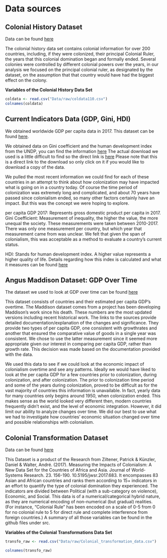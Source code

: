 # Data sources

## Colonial History Dataset

Data can be found [here](https://www.paulhensel.org/icowcol.html) 

The colonial history data set contains colonial information for over 200 countries, including, if they were colonized, their principal Colonial Ruler, the years that this colonial domination began and formally ended. Several colonies were controlled by different colonial powers over the years, in our analysis we focused on the principal colonial ruler, as designated by the dataset, on the assumption that that country would have had the biggest effect on the colony.

**Variables of the Colonial History Data Set**

```r
coldata <- read.csv("Data/raw/coldata110.csv")
colnames(coldata)
```

## Current Indicators Data (GDP, Gini, HDI)

We obtained worldwide GDP per capita data in 2017. This dataset can be found [here](https://databank.worldbank.org/home.aspx). 

We obtained data on Gini coefficient and the human development index from the UNDP, you can find the information [here](http://hdr.undp.org/en/data)
The actual download we used is a little difficult to find so the direct link is [here](https://www.google.com/url?sa=t&rct=j&q=&esrc=s&source=web&cd=3&ved=2ahUKEwj92b7u7LDmAhWWVs0KHY5-Dy4QFjACegQIBRAC&url=http%3A%2F%2Fhdr.undp.org%2Fsites%2Fdefault%2Ffiles%2F2018_all_indicators.xlsx&usg=AOvVaw1X2alKbj6XdNRcUGJ_DD-E)
Please note that this is a direct link to the download so only click on it if you would like to download a copy of the data.

We pulled the most recent information we could find for each of these countries in an attempt to think about how colonization may have impacted what is going on in a country today. Of course the time period of colonization was extremely long and complicated, and about 70 years have passed since colonialism ended, so many other factors certainly have an impact. But this was the concept we were hoping to explore.

per capita GDP 2017: Represents gross domestic product per capita in 2017.
Gini Coefficient: Measurement of inequality, the higher the value, the more unequal the society. These measurements were taken between 2010-2017. There was only one measurement per country, but which year that measurement came from was unclear. We felt that given the span of colonialism, this was acceptable as a method to evaluate a country's current status.

HDI: Stands for human development index. A higher value represents a higher quality of life. Details regarding how this index is calculated and what it measures can be found [here](http://hdr.undp.org/en/content/human-development-index-hdi)

##  Angus Maddison Dataset: GDP Over Time

The dataset we used to look at GDP over time can be found [here](https://www.rug.nl/ggdc/historicaldevelopment/maddison/)

This dataset consists of countries and their estimated per capita GDP's overtime. The Maddison dataset comes from a project has been developing Maddison's work since his death. These numbers are the most updated versions including recent historical work. The links to the sources provide detailed documentation/explanation of the changes and significance. They provide two types of per capita GDP, one consistent with growthrates and another that ensured the comparative value of goods in a single year was consistent. We chose to use the latter measurement since it seemed more appropriate given our interest in comparing per capita GDP, rather than growth rate. This decision was made based on the documentation provided with the data.

We used this data to see if we could look at the economic impact of colonialism overtime and see any patterns. Ideally we would have liked to look at the per capita GDP for a few countries prior to colonization, during colonization, and after colonization. The prior to colonization time period and some of the years during colonization, proved to be difficult as for the vast majority of countries this information is unavailable. In fact, yearly data for many countries only begins around 1950, when colonization ended. This makes sense as the world looked very different then, modern countries frequently didn't exist, and the level of economic integration. However, it did limit our ability to analyze changes over time. We did our best to use what we had to investigate how countries' economic situation changed over time and possible relationships with colonialism.

## Colonial Transformation Dataset

Data can be found [here](https://www.researchgate.net/publication/314156755_Measuring_the_Impacts_of_Colonialism_A_New_Data_Set_for_the_Countries_of_Africa_and_Asia) 

This Dataset is a product of the Research from Ziltener, Patrick & Künzler, Daniel & Walter, André. (2017). Measuring the Impacts of Colonialism: A New Data Set for the Countries of Africa and Asia. Journal of World-Systems Research. 23. 156-190. 10.5195/jwsr.2017.683. It encompasses 83 Asian and African countries and ranks them according to 15+ indicators in an effort to quantify the type of colonial domination they experienced. The indicators are divided between Political (with a sub-category on violence), Economic, and Social. This data is of a numerical/categorical hybrid nature, as they are numerical encoding of non-numerical (but gradual) realities. (For instance, "Colonial Rule" has been encoded on a scale of 0-5 from 0 for no colonial rule to 5 for direct rule and complete interference from foreign countries.) A summary of all those variables can be found in the github files under src.

**Variables of the Colonial Transformations Data Set**
```r
transfo_raw <- read.csv("Data/raw/Colonial_transformation_data.csv")

colnames(transfo_raw)
```